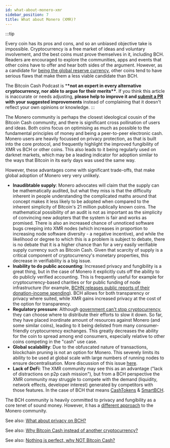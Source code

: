 ```yaml
---
id: what-about-monero-xmr
sidebar_position: 7
title: What about Monero (XMR)?
---
```


:::tip

Every coin has its pros and cons, and so an unbiased objective take is impossible. Cryptocurrency is a free market of ideas and voluntary involvement, and the best coins must prove themselves in it, including BCH. Readers are encouraged to explore the communities, apps and events that other coins have to offer and hear both sides of the argument. However, as a candidate for [being the global reserve currency](/faqs/Global-Reserve-Currency/what-do-you-mean-reserve-currency), other coins tend to have serious flaws that make them a less viable candidate than BCH.

The Bitcoin Cash Podcast is \***\*not an expert in every alternative cryptocurrency, nor able to argue for their merits\*\***. If you think this article is inaccurate or needs adjusting, **please help to improve it and [submit a PR](https://github.com/JeremyEllingham/bitcoincashpodcast-v2) with your suggested improvements** instead of complaining that it doesn't reflect your own opinions or knowledge.
:::

The Monero community is perhaps the closest ideological cousin of the Bitcoin Cash community, and there is significant cross pollination of users and ideas. Both coins focus on optimising as much as possible to the fundamental principles of money and being a peer-to-peer electronic cash. Monero users are heavily focussed on privacy protection, as that is built into the core protocol, and frequently highlight the improved fungibility of XMR vs BCH or other coins. This also leads to it being regularly used on darknet markets, which may be a leading indicator for adoption similar to the ways that Bitcoin in its early days was used the same way.

However, these advantages come with significant trade-offs, that make global adoption of Monero very very unlikely.

- **Inaudibtable supply**: Monero advocates will claim that the supply can be mathematically audited, but what they miss is that the difficulty inherent in people understanding the complicated maths around that concept makes it less likely to be adopted when compared to the inherent simplicity of Bitcoin's 21 million publically known coins. The mathematical possibility of an audit is not as important as the simplicity of convincing new adopters that the system is fair and works as promised. There is also an increased chance of unnoticed software bugs creeping into XMR nodes (which increases in proportion to increasing node software diversity - a negative incentive), and while the likelihood or degree to which this is a problem is subject to debate, there is no debate that it is a higher chance than for a very easily verifiable supply currency such as Bitcoin Cash. Given that scarcity of supply is a critical component of cryptocurrency's monetary properties, this decrease in verifiability is a big issue.
- **Inability to do public accounting**: Increased privacy and fungibility is a great thing, but in the case of Monero it explicitly cuts off the ability to do publicly verified accounting. This is frequently useful for example for cryptocurrency-based charities or for public funding of node infrastructure (for example, [BCHN releases public reports of their donation-income spending](https://read.cash/@bitcoincashnode/bchn-financial-report-2020-06-03-d2a0232f)). BCH allows for both transparency or privacy where suited, while XMR gains increased privacy at the cost of the option for transparency.
- **Regulatory pressure**: Although [government can't stop cryptocurrency](/faqs/Roadblocks/what-if-governments-ban-crypto), they can choose where to distribute their efforts to slow it down. So far, they have placed inordinate amount of resources against Monero (and some similar coins), leading to it being delisted from many consumer-friendly cryptocurrency exchanges. This greatly decreases the ability for the coin to spread among end consumers, especially relative to other coins competing in the "cash" use case.
- **Global scalability**: Due to the obfuscated nature of transactions, blockchain pruning is not an option for Monero. This severely limits its ability to be used at global scale with large numbers of running nodes to ensure decentralisation. More discussion of this issue [here](https://www.reddit.com/r/btc/comments/rzxzmx/why_bch_not_xmr/hrynhp3/).
- **Lack of DeFi**: The XMR community may see this as an advantage ("lack of distractions on p2p cash mission"), but from a BCH perspective the XMR community may struggle to compete with the demand (liquidity, network effects, developer interest) generated by competitors with those features. In the case of BCH that means [CashTokens](/faqs/Tech/what-is-cashtokens) & [SmartBCH](/faqs/SmartBCH/what-is-smart-bch).

The BCH community is heavily committed to privacy and fungibility as a core tenet of sound money. However, it has a [different approach](/faqs/BCH/what-about-privacy-on-BCH) to the Monero community.

See also: [What about privacy on BCH?](/faqs/BCH/what-about-privacy-on-BCH)

See also: [Why Bitcoin Cash instead of another cryptocurrency?](/faqs/BCH/why-bitcoin-cash)

See also: [Nothing is perfect, why NOT Bitcoin Cash?](/faqs/BCH/why-not-bitcoin-cash)
